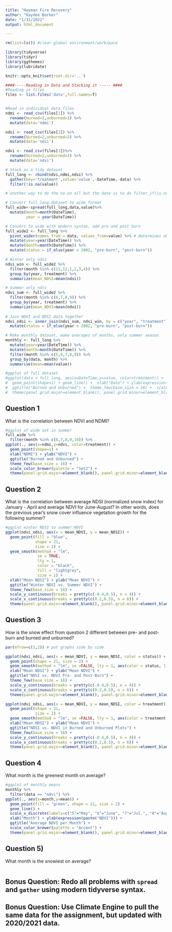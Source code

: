```yaml
---
title: "Hayman Fire Recovery"
author: "Kaydee Barker"
date: "1/31/2022"
output: html_document

---
```


```r

rm(list=ls()) #clear global environment/workspace

library(tidyverse)
library(tidyr)
library(ggthemes)
library(lubridate)

knitr::opts_knit$set(root.dir='..')

```


```r
####-----Reading in Data and Stacking it ----- ####
#Reading in files
files <- list.files('data',full.names=T)


#Read in individual data files
ndmi <- read_csv(files[1]) %>% 
  rename(burned=2,unburned=3) %>%
  mutate(data='ndmi')

ndsi <- read_csv(files[2]) %>% 
  rename(burned=2,unburned=3) %>%
  mutate(data='ndsi')

ndvi <- read_csv(files[3])%>% 
  rename(burned=2,unburned=3) %>%
  mutate(data='ndvi')

# Stack as a tidy dataset
full_long <- rbind(ndvi,ndmi,ndsi) %>%
  gather(key='treatment',value='value',-DateTime,-data) %>%
  filter(!is.na(value))

# another way to do the na on all but the date is to do filter_if(is.numeric, all_vars(!is.na(.)))

# Convert full_long dataset to wide format
full_wide<-spread(full_long,data,value)%>%
  mutate(month=month(DateTime),
         year = year(DateTime))

# Convert to wide with modern syntax, add pre and post burn
full_wide2 <- full_long %>%
  pivot_wider(names_from = data, values_from=value) %>% # determines observation name and value columns
  mutate(year=year(DateTime)) %>%
  mutate(month=month(DateTime)) %>%
  mutate(status = if_else(year < 2002, "pre-burn", "post-burn"))

# Winter only ndsi
ndsi_win <- full_wide2 %>% 
  filter(month %in% c(11,12,1,2,3,4)) %>% 
  group_by(year, treatment) %>%
  summarize(mean_NDSI=mean(ndsi))

# Summer only ndvi
ndvi_sum <- full_wide2 %>% 
  filter(month %in% c(6,7,8,9)) %>% 
  group_by(year, treatment) %>%
  summarize(mean_NDVI=mean(ndvi))
  
# Join NDVI and NDSI data together
ndvi_ndsi <- inner_join(ndvi_sum, ndsi_win, by = c("year", "treatment")) %>%
  mutate(status = if_else(year < 2002, "pre-burn", "post-burn")) 

# Make monthly dataset, make averages of months, only summer season
monthly <- full_long %>%
  mutate(year=year(DateTime)) %>%
  mutate(month=month(DateTime)) %>%
  filter(month %in% c(5,6,7,8,9)) %>%
  group_by(data, month) %>%
  summarise(mean=mean(value))

```

```r

#ggplot of full dataset
#ggplot(data = full_long, aes(x=DateTime,y=value, color=treatment)) + 
#  geom_point(shape=1) + geom_line() +  xlab("Date") + ylab(expression(paste("NDVI"))) +
#  ggtitle("Burned and Unburned") +  theme_few(base_size = 16) +  scale_color_brewer(palette = "Accent") +
#  theme(panel.grid.major=element_blank(), panel.grid.minor=element_blank(), legend.position="bottom")


```


## Question 1

What is the correlation between NDVI and NDMI? 

```r

#ggplot of wide set in summer
full_wide %>%
  filter(month %in% c(6,7,8,9,10)) %>%
ggplot(., aes(x=ndmi,y=ndvi, color=treatment)) + 
  geom_point(shape=1) + 
  xlab("NDMI") + ylab("NDVI") +
  ggtitle("Burned and Unburned") +
  theme_few(base_size = 16) +
  scale_color_brewer(palette = "Set2") +
  theme(panel.grid.major=element_blank(), panel.grid.minor=element_blank(), legend.position="bottom")

```

## Question 2 

What is the correlation between average NDSI (normalized
 snow index) for January - April and average NDVI for June-August?
In other words, does the previous year's snow cover influence vegetation
 growth for the following summer?

```r

#ggplot winter NDSI to summer NDVI
ggplot(ndvi_ndsi, aes(x = mean_NDVI, y = mean_NDSI)) +
  geom_point(fill = "blue", 
             shape = 21, 
             size = 2) +
  geom_smooth(method = "lm",
              se = TRUE,
              lty = 1,
              color = "black",
              fill = "lightgrey",
              size = 1) +
  xlab("Mean NDSI") + ylab("Mean NDVI") +
  ggtitle("Winter NDSI vs. Summer NDVI") +
  theme_few(base_size = 16) +
  scale_y_continuous(breaks = pretty(c(-0.4,0.5), n = 4)) +
  scale_x_continuous(breaks = pretty(c(0.2,0.5), n = 6)) +
  theme(panel.grid.major=element_blank(), panel.grid.minor=element_blank(), legend.position="bottom")

```

## Question 3

How is the snow effect from question 2 different between pre- and post-burn
and burned and unburned? 

```r

par(mfrow=c(1,2)) # put graphs side by side

ggplot(ndvi_ndsi, aes(x = mean_NDVI, y = mean_NDSI, color = status)) +
  geom_point(shape = 21, size = 2) +
  geom_smooth(method = "lm", se =FALSE, lty = 1, aes(color = status, linetype = status)) +
  xlab("Mean NDSI") + ylab("Mean NDVI") +
  ggtitle("NDSI vs. NDVI Pre- and Post-Burn") +
  theme_few(base_size = 16) +
  scale_y_continuous(breaks = pretty(c(-0.4,0.5), n = 4)) +
  scale_x_continuous(breaks = pretty(c(0.2,0.5), n = 6)) +
  theme(panel.grid.major=element_blank(), panel.grid.minor=element_blank(), legend.position="bottom")

ggplot(ndvi_ndsi, aes(x = mean_NDVI, y = mean_NDSI, color = treatment)) +
  geom_point(shape = 21, 
             size = 2) +
  geom_smooth(method = "lm", se =FALSE, lty = 1, aes(color = treatment, linetype = treatment)) +
  xlab("Mean NDSI") + ylab("Mean NDVI") +
  ggtitle("NDSI vs. NDVI in Burned and Unburned Plots") +
  theme_few(base_size = 16) +
  scale_y_continuous(breaks = pretty(c(-0.4,0.5), n = 4)) +
  scale_x_continuous(breaks = pretty(c(0.2,0.5), n = 6)) +
  theme(panel.grid.major=element_blank(), panel.grid.minor=element_blank(), legend.position="bottom")

```

## Question 4

What month is the greenest month on average? 

```r

#ggplot of monthly means
monthly %>%
  filter(data == "ndvi") %>%
ggplot(., aes(x=month,y=mean)) + 
  geom_point(fill = "green", shape = 21, size = 2) +
  geom_line() +
  scale_x_discrete(labels=c("5"="May", "6"="June", "7"="Jul.", "8"="Aug.", "9"="Sept.")) +
  xlab("Month") + ylab(expression(paste("NDVI"))) +
  ggtitle("Average NDVI per Month") +
  scale_color_brewer(palette = "Accent") +
  theme(panel.grid.major=element_blank(), panel.grid.minor=element_blank(), legend.position="bottom")

```


## Question 5) 

What month is the snowiest on average?

```r



```

## Bonus Question: Redo all problems with `spread` and `gather` using modern tidyverse syntax. 


## Bonus Question: Use Climate Engine to pull the same data for the assignment, but updated with 2020/2021 data.




